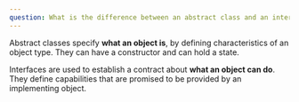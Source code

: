 ```yaml
---
question: What is the difference between an abstract class and an interface?
---
```


Abstract classes specify **what an object is**, by defining characteristics of an
object type. They can have a constructor and can hold a state.

Interfaces are used to establish a contract about **what an object can do**.
They define capabilities that are promised to be provided by an implementing
object.
